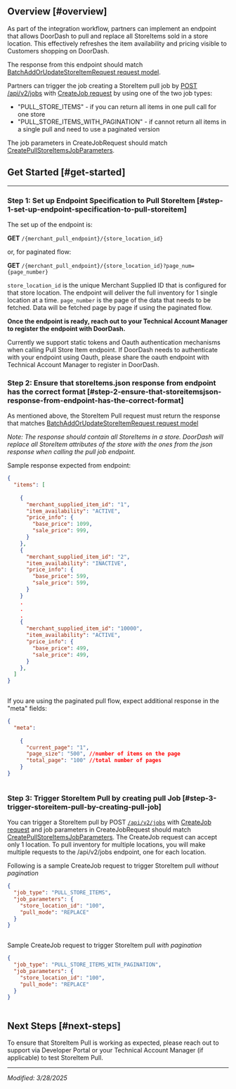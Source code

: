 ## Overview [#overview]

As part of the integration workflow, partners can implement an endpoint that allows DoorDash to pull and replace all StoreItems sold in a store location. This effectively refreshes the item availability and pricing visible to Customers shopping on DoorDash.

The response from this endpoint should match [BatchAddOrUpdateStoreItemRequest request model](https://developer.doordash.com/en-US/api/marketplace_v2/#tag/ItemManagementModels/BatchAddOrUpdateStoreItemRequest).

Partners can trigger the job creating a StoreItem pull job by [POST /api/v2/jobs](https://developer.doordash.com/en-US/api/marketplace_v2/#tag/JobManagementEndpoints/operation/createJobs) with [CreateJob request](https://developer.doordash.com/en-US/api/marketplace_v2/#tag/ItemManagementModels/CreateJobRequest) by using one of the two job types:

* "PULL\_STORE\_ITEMS" - if you can return all items in one pull call for one store
* "PULL\_STORE\_ITEMS\_WITH\_PAGINATION" - if cannot return all items in a single pull and need to use a paginated version

The job parameters in CreateJobRequest should match [CreatePullStoreItemsJobParameters](https://developer.doordash.com/en-US/api/marketplace_v2/#tag/ItemManagementModels/CreatePullStoreItemsJobParameters).

## Get Started [#get-started]

---

### Step 1: Set up Endpoint Specification to Pull StoreItem [#step-1-set-up-endpoint-specification-to-pull-storeitem]

The set up of the endpoint is:

**GET**
`/{merchant_pull_endpoint}/{store_location_id}`

or, for paginated flow:

**GET**
`/{merchant_pull_endpoint}/{store_location_id}?page_num={page_number}`

`store_location_id` is the unique Merchant Supplied ID that is configured for that store location. The endpoint will deliver the full inventory for 1 single location at a time.
`page_number` is the page of the data that needs to be fetched. Data will be fetched page by page if using the paginated flow.

**Once the endpoint is ready, reach out to your Technical Account Manager to register the endpoint with DoorDash.**

Currently we support static tokens and Oauth authentication mechanisms when calling Pull Store Item endpoint. If DoorDash needs to authenticate with your endpoint using Oauth, please share the oauth endpoint with Technical Account Manager to register in DoorDash.

### Step 2: Ensure that storeItems.json response from endpoint has the correct format [#step-2-ensure-that-storeitemsjson-response-from-endpoint-has-the-correct-format]

As mentioned above, the StoreItem Pull request must return the response that matches [BatchAddOrUpdateStoreItemRequest request model](https://developer.doordash.com/en-US/api/marketplace_v2/#tag/ItemManagementModels/BatchAddOrUpdateStoreItemRequest)

*Note: The response should contain all StoreItems in a store. DoorDash will replace all StoreItem attributes of the store with the ones from the json response when calling the pull job endpoint.*

Sample response expected from endpoint:

```json
{  
  "items": [  
      
    {  
      "merchant_supplied_item_id": "1",  
      "item_availability": "ACTIVE",  
      "price_info": {  
        "base_price": 1099,  
        "sale_price": 999,  
      }  
    },   
    {  
      "merchant_supplied_item_id": "2",  
      "item_availability": "INACTIVE",  
      "price_info": {  
        "base_price": 599,  
        "sale_price": 599,  
      }  
    }  
    .  
    .  
    .  
    {  
      "merchant_supplied_item_id": "10000",  
      "item_availability": "ACTIVE",  
      "price_info": {  
        "base_price": 499,  
        "sale_price": 499,  
      }  
    },   
  ]  
}  
  

```

If you are using the paginated pull flow, expect additional response in the "meta" fields:

```json
{  
  "meta":  
      
    {  
      "current_page": "1",  
      "page_size": "500", //number of items on the page  
      "total_page": "100" //total number of pages  
    }  
}  
  

```

### Step 3: Trigger StoreItem Pull by creating pull Job [#step-3-trigger-storeitem-pull-by-creating-pull-job]

You can trigger a StoreItem pull by POST [`/api/v2/jobs`](https://developer.doordash.com/en-US/api/marketplace_v2/#tag/JobManagementEndpoints/operation/createJobs) with [CreateJob request](https://developer.doordash.com/en-US/api/marketplace_v2/#tag/ItemManagementModels/CreateJobRequest) and job parameters in CreateJobRequest should match [CreatePullStoreItemsJobParameters](https://developer.doordash.com/en-US/api/marketplace_v2/#tag/ItemManagementModels/CreatePullStoreItemsJobParameters). The CreateJob request can accept only 1 location. To pull inventory for multiple locations, you will make multiple requests to the /api/v2/jobs endpoint, one for each location.

Following is a sample CreateJob request to trigger StoreItem pull *without pagination*

```json
{  
  "job_type": "PULL_STORE_ITEMS",  
  "job_parameters": {  
    "store_location_id": "100",  
    "pull_mode": "REPLACE"  
  }  
}  
  

```

Sample CreateJob request to trigger StoreItem pull *with pagination*

```json
{  
  "job_type": "PULL_STORE_ITEMS_WITH_PAGINATION",  
  "job_parameters": {  
    "store_location_id": "100",  
    "pull_mode": "REPLACE"  
  }  
}  
  

```

## Next Steps [#next-steps]

To ensure that StoreItem Pull is working as expected, please reach out to support via Developer Portal or your Technical Account Manager (if applicable) to test StoreItem Pull.

---

*Modified: 3/28/2025*

